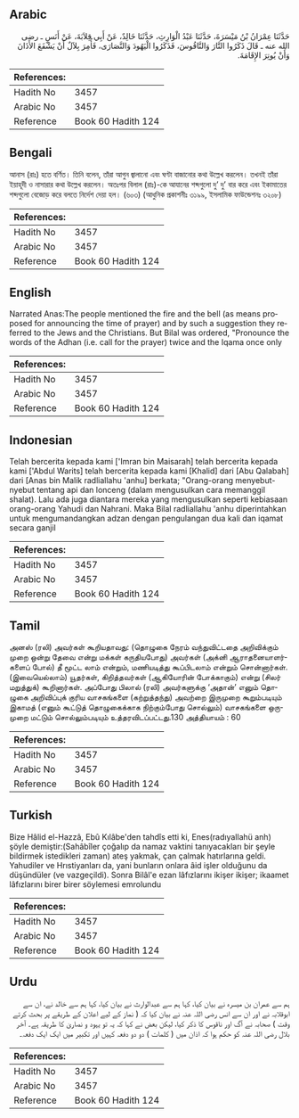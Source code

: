 ## Arabic


<div dir="rtl" lang="ar" style={{fontSize:'larger',backgroundColor:'#f8f9fa',padding:20}}>
حَدَّثَنَا عِمْرَانُ بْنُ مَيْسَرَةَ، حَدَّثَنَا عَبْدُ الْوَارِثِ، حَدَّثَنَا خَالِدٌ، عَنْ أَبِي قِلاَبَةَ، عَنْ أَنَسٍ ـ رضى الله عنه ـ قَالَ ذَكَرُوا النَّارَ وَالنَّاقُوسَ، فَذَكَرُوا الْيَهُودَ وَالنَّصَارَى، فَأُمِرَ بِلاَلٌ أَنْ يَشْفَعَ الأَذَانَ وَأَنْ يُوتِرَ الإِقَامَةَ‏.‏
</div>
<div style={{backgroundColor:'#f8f9fa',padding:20, marginBottom: 10}}><table> <thead> <tr> <th>References:</th> <th></th> </tr> </thead> <tbody><tr><td>Hadith No</td><td>3457</td></tr><tr><td>Arabic No</td><td>3457</td></tr><tr><td>Reference</td><td>Book 60 Hadith 124</td></tr></tbody></table></div>

## Bengali


<div dir="ltr" lang="bn" style={{fontSize:'larger',backgroundColor:'#f8f9fa',padding:20}}>
আনাস (রাঃ) হতে বর্ণিত। তিনি বলেন, তাঁরা আগুন জ্বালানো এবং ঘণ্টা বাজানোর কথা উল্লেখ করলেন। তখনই তাঁরা ইয়াহূদী ও নাসারার কথা উল্লেখ করলেন। অতঃপর বিলাল (রাঃ)-কে আযানের শব্দগুলো দু’ দু’ বার করে এবং ইকামাতের শব্দগুলো বেজোড় করে বলতে নির্দেশ দেয়া হল। (৬০৩) (আধুনিক প্রকাশনীঃ ৩১৯৯, ইসলামিক ফাউন্ডেশনঃ ৩২০৮)
</div>
<div style={{backgroundColor:'#f8f9fa',padding:20, marginBottom: 10}}><table> <thead> <tr> <th>References:</th> <th></th> </tr> </thead> <tbody><tr><td>Hadith No</td><td>3457</td></tr><tr><td>Arabic No</td><td>3457</td></tr><tr><td>Reference</td><td>Book 60 Hadith 124</td></tr></tbody></table></div>

## English


<div dir="ltr" lang="en" style={{fontSize:'larger',backgroundColor:'#f8f9fa',padding:20}}>
Narrated Anas:The people mentioned the fire and the bell (as means proposed for announcing the time of prayer) and by such a suggestion they referred to the Jews and the Christians. But Bilal was ordered, "Pronounce the words of the Adhan (i.e. call for the prayer) twice and the Iqama once only
</div>
<div style={{backgroundColor:'#f8f9fa',padding:20, marginBottom: 10}}><table> <thead> <tr> <th>References:</th> <th></th> </tr> </thead> <tbody><tr><td>Hadith No</td><td>3457</td></tr><tr><td>Arabic No</td><td>3457</td></tr><tr><td>Reference</td><td>Book 60 Hadith 124</td></tr></tbody></table></div>

## Indonesian


<div dir="ltr" lang="id" style={{fontSize:'larger',backgroundColor:'#f8f9fa',padding:20}}>
Telah bercerita kepada kami ['Imran bin Maisarah] telah bercerita kepada kami ['Abdul Warits] telah bercerita kepada kami [Khalid] dari [Abu Qalabah] dari [Anas bin Malik radliallahu 'anhu] berkata; "Orang-orang menyebut-nyebut tentang api dan lonceng (dalam mengusulkan cara memanggil shalat). Lalu ada juga diantara mereka yang mengusulkan seperti kebiasaan orang-orang Yahudi dan Nahrani. Maka Bilal radliallahu 'anhu diperintahkan untuk mengumandangkan adzan dengan pengulangan dua kali dan iqamat secara ganjil
</div>
<div style={{backgroundColor:'#f8f9fa',padding:20, marginBottom: 10}}><table> <thead> <tr> <th>References:</th> <th></th> </tr> </thead> <tbody><tr><td>Hadith No</td><td>3457</td></tr><tr><td>Arabic No</td><td>3457</td></tr><tr><td>Reference</td><td>Book 60 Hadith 124</td></tr></tbody></table></div>

## Tamil


<div dir="ltr" lang="ta" style={{fontSize:'larger',backgroundColor:'#f8f9fa',padding:20}}>
அனஸ் (ரலி) அவர்கள் கூறியதாவது: (தொழுகை நேரம் வந்துவிட்டதை அறிவிக்கும் முறை ஒன்று தேவை என்று மக்கள் கருதியபோது) அவர்கள் (அக்னி ஆராதனையாளர்களைப் போல்) தீ மூட்ட லாம் என்றும், மணியடித்து கூப்பிடலாம் என்றும் சொன்னார்கள். (இவையெல்லாம்) யூதர்கள், கிறித்தவர்கள் (ஆகியோரின் போக்காகும்) என்று (சிலர் மறுத்துக்) கூறினார்கள். அப்போது பிலால் (ரலி) அவர்களுக்கு ‘அதான்’ எனும் தொழுகை அறிவிப்புக் குரிய வாசகங்களை (கற்றுத்தந்து) அவற்றை இருமுறை கூறும்படியும் இகாமத் (எனும் கூட்டுத் தொழுகைக்காக நிற்கும்போது சொல்லும்) வாசகங்களை ஒருமுறை மட்டும் சொல்லும்படியும் உத்தரவிடப்பட்டது.130 அத்தியாயம் : 60
</div>
<div style={{backgroundColor:'#f8f9fa',padding:20, marginBottom: 10}}><table> <thead> <tr> <th>References:</th> <th></th> </tr> </thead> <tbody><tr><td>Hadith No</td><td>3457</td></tr><tr><td>Arabic No</td><td>3457</td></tr><tr><td>Reference</td><td>Book 60 Hadith 124</td></tr></tbody></table></div>

## Turkish


<div dir="ltr" lang="tr" style={{fontSize:'larger',backgroundColor:'#f8f9fa',padding:20}}>
Bize Hâlid el-Hazzâ, Ebû Kılâbe'den tahdîs etti ki, Enes(radıyallahü anh) şöyle demiştir:(Sahâbîler çoğalıp da namaz vaktini tanıyacakları bir şeyle bildirmek istedikleri zaman) ateş yakmak, çan çalmak hatırlarına geldi. Yahudiler ve Hrıstiyanları da, yani bunların onlara âid işler olduğunu da düşündüler (ve vazgeçildi). Sonra Bilâl'e ezan lâfızlarını ikişer ikişer; ikaamet lâfızlarını birer birer söylemesi emrolundu
</div>
<div style={{backgroundColor:'#f8f9fa',padding:20, marginBottom: 10}}><table> <thead> <tr> <th>References:</th> <th></th> </tr> </thead> <tbody><tr><td>Hadith No</td><td>3457</td></tr><tr><td>Arabic No</td><td>3457</td></tr><tr><td>Reference</td><td>Book 60 Hadith 124</td></tr></tbody></table></div>

## Urdu


<div dir="rtl" lang="ur" style={{fontSize:'larger',backgroundColor:'#f8f9fa',padding:20}}>
ہم سے عمران بن میسرہ نے بیان کیا، کہا ہم سے عبدالوارث نے بیان کیا، کہا ہم سے خالد نے، ان سے ابوقلابہ نے اور ان سے انس رضی اللہ عنہ نے بیان کیا کہ ( نماز کے لیے اعلان کے طریقے پر بحث کرتے وقت ) صحابہ نے آگ اور ناقوس کا ذکر کیا، لیکن بعض نے کہا کہ یہ تو یہود و نصاریٰ کا طریقہ ہے۔ آخر بلال رضی اللہ عنہ کو حکم ہوا کہ اذان میں ( کلمات ) دو دو دفعہ کہیں اور تکبیر میں ایک ایک دفعہ۔
</div>
<div style={{backgroundColor:'#f8f9fa',padding:20, marginBottom: 10}}><table> <thead> <tr> <th>References:</th> <th></th> </tr> </thead> <tbody><tr><td>Hadith No</td><td>3457</td></tr><tr><td>Arabic No</td><td>3457</td></tr><tr><td>Reference</td><td>Book 60 Hadith 124</td></tr></tbody></table></div>